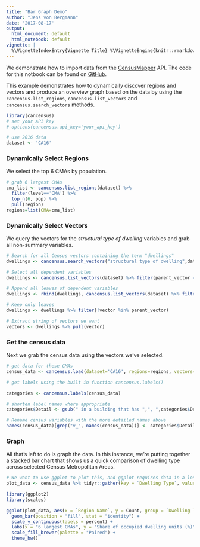 ---
title: "Bar Graph Demo"
author: "Jens von Bergmann"
date: '2017-08-17'
output:
  html_document: default
  html_notebook: default
vignette: |
  %\VignetteIndexEntry{Vignette Title} %\VignetteEngine{knitr::rmarkdown} %\VignetteEncoding{UTF-8}
---

We demonstrate how to import data from the [CensusMapper](https://CensusMapper.ca) API. The code for this notbook can be found on [GitHub](https://github.com/mountainMath/cancensus).

This example demonstrates how to dynamically discover regions and vectors and produce an overview graph based on the data by using the `cancensus.list_regions`, `cancensus.list_vectors` and `cancensus.search_vectors` methods.

```{r API Key, echo=TRUE, warning=FALSE}
library(cancensus)
# set your API key
# options(cancensus.api_key='your_api_key')

# use 2016 data
dataset <- 'CA16'
```

### Dynamically Select Regions

We select the top 6 CMAs by population.
```{r, echo=TRUE, message=FALSE, warning=FALSE}
# grab 6 largest CMAs
cma_list <- cancensus.list_regions(dataset) %>% 
  filter(level=='CMA') %>% 
  top_n(6, pop) %>%
  pull(region)
regions=list(CMA=cma_list)
```

### Dynamically Select Vectors

We query the vectors for the *structural type of dwelling* variables and grab all non-summary variables.
```{r, echo=TRUE, message=FALSE, warning=FALSE}

# Search for all Census vectors containing the term "dwellings"
dwellings <- cancensus.search_vectors("structural type of dwelling",dataset)

# Select all dependent variables
dwellings <- cancensus.list_vectors(dataset) %>% filter(parent_vector == dwellings$vector)

# Append all leaves of dependent variables
dwellings <- rbind(dwellings, cancensus.list_vectors(dataset) %>% filter(parent_vector %in% dwellings$vector))

# Keep only leaves
dwellings <- dwellings %>% filter(!vector %in% parent_vector)

# Extract string of vectors we want 
vectors <- dwellings %>% pull(vector)

```


### Get the census data

Next we grab the census data using the vectors we've selected. 

```{r, echo=TRUE, message=FALSE, warning=FALSE}
# get data for these CMAs
census_data <- cancensus.load(dataset='CA16', regions=regions, vectors=vectors, level='Regions',geo_format=NA,labels='short')

# get labels using the built in function cancensus.labels()

categories <- cancensus.labels(census_data)

# shorten label names where appropriate
categories$Detail <- gsub(" in a building that has ",", ",categories$Detail)

# Rename census variables with the more detailed names above
names(census_data)[grep("v_", names(census_data))] <- categories$Detail

```


### Graph

All that's left to do is graph the data. In this instance, we're putting together a stacked bar chart that shows us a quick comparison of dwelling type across selected Census Metropolitan Areas. 

```{r, fig.width=10}

# We want to use ggplot to plot this, and ggplot requires data in a long format. Reshape and gather data using tidyr::gather
plot_data <- census_data %>% tidyr::gather(key = `Dwelling Type`, value = Count, `Single-detached house`:`Other single-attached house`)

library(ggplot2)
library(scales)

ggplot(plot_data, aes(x = `Region Name`, y = Count, group = `Dwelling Type`, fill = `Dwelling Type`)) +
  geom_bar(position = "fill", stat = "identity") +
  scale_y_continuous(labels = percent) + 
  labs(x = "6 largest CMAs", y = "Share of occupied dwelling units (%)", title="Occupied Private Dwellings by Structural Type of Dwelling",caption="Canada Census 2016 via cancensus & censusmapper.ca") +
  scale_fill_brewer(palette = "Paired") +
  theme_bw()
```
